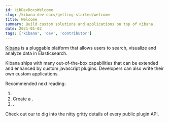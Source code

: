 ---
id: kibDevDocsWelcome
slug: /kibana-dev-docs/getting-started/welcome
title: Welcome
summary: Build custom solutions and applications on top of Kibana.
date: 2021-01-02
tags: ['kibana', 'dev', 'contributor']
---

[Kibana](https://www.elastic.co/what-is/kibana) is a pluggable platform that allows users to search, visualize and analyze data in Elasticsearch.

Kibana ships with many out-of-the-box capabilities that can be extended and enhanced by custom javascript plugins. Developers can also write their own custom applications.

Recommended next reading:

1. <DocLink id="kibDevTutorialSetupDevEnv" text="Set up your development environment" />
2. Create a <DocLink id="kibHelloWorldApp" text="Hello World plugin"/>.
3. <DocLink id="kibDevAddData" text="Add data" />.

Check out our <DocLink id="kibDevDocsApiWelcome" text="API documentation" /> to dig into the nitty gritty details of
every public plugin API.
